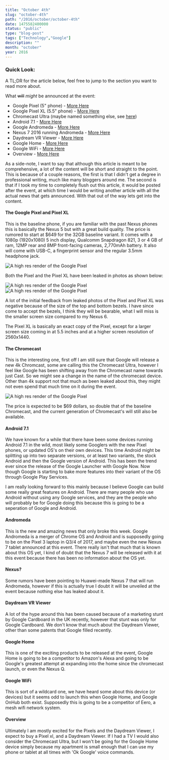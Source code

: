 ```yaml
---
title: "October 4th"
slug: "october-4th"
path: "/2016/october/october-4th"
date: 1475582400000
status: "public"
type: "blog-post"
tags: ["Technology","Google"]
description: ""
month: "october"
year: 2016
---
```




### Quick Look:

A TL;DR for the article below, feel free to jump to the section you want to read
more about.

What ~~will~~ <em>might</em> be announced at the event:

- Google Pixel (5" phone) - [More Here](#pixel)
- Google Pixel XL (5.5" phone) - [More Here](#pixel)
- Chromecast Ultra (maybe named something else, see [here](#chromecast))
- Android 7.1 - [More Here](#android)
- Google Andromeda - [More Here](#andromeda)
- Nexus 7 2016 running Andromeda - [More Here](#nexus)
- Daydream VR Viewer - [More Here](#daydream)
- Google Home - [More Here](#home)
- Google WiFi - [More Here](#wifi)
- Overview - [More Here](#overview)

As a side-note, I want to say that although this article is meant to be
comprehensive, a lot of the content will be short and straight to the point.
This is because of a couple reasons, the first is that I didn't get a degree in
professional writing, much like many bloggers around me. The second is that if I
took my time to completely flush out this article, it would be posted after the
event, at which time I would be writing another article with all the actual news
that gets announced. With that out of the way lets get into the content.

#### The Google Pixel and Pixel XL

This is the baseline phone, if you are familiar with the past Nexus phones this
is basically the Nexus 5 but with a great build quality. The price is rumored to
start at \$649 for the 32GB baseline variant. It comes with a 1080p (1920x1080)
5 inch display, Qualcomm Snapdragon 821, 3 or 4 GB of ram, 12MP rear and 8MP
front-facing cameras, 2,770mAh battery. It also will come with USB-C, a
fingerprint sensor and the regular 3.5mm headphone jack.

<img
  src="../../../../../static/images/posts/october4th/pixel.jpg"
  alt="A high res render of the Google Pixel"
  data-css-image
/>

Both the Pixel and the Pixel XL have been leaked in photos as shown below:

<div className="has-image">
<img src="../../../../../static/images/posts/october4th/pixels.jpg" alt="A high res render of the Google Pixel" data-css-image />
</div>
<div className="has-image">
<img src="../../../../../static/images/posts/october4th/pixels_front.jpg" alt="A high res render of the Google Pixel" data-css-image />
</div>

A lot of the initial feedback from leaked photos of the Pixel and Pixel XL was
negative because of the size of the top and bottom bezels. I have since come to
accept the bezels, I think they will be bearable, what I will miss is the
smaller screen size compared to my Nexus 6.

The Pixel XL is basically an exact copy of the Pixel, except for a larger screen
size coming in at 5.5 inches and at a higher screen resolution of 2560x1440.

#### The Chromecast

This is the interesting one, first off I am still sure that Google will release
a new 4k Chromcast, some are calling this the Chromecast Ultra, however I feel
like Google has been shifting away from the Chromecast name towards just Cast.
So we might see a change in the name of the chromecast device. Other than 4k
support not that much as been leaked about this, they might not even spend that
much time on it during the event.

<div className="has-image">
  <img
    src="../../../../../static/images/posts/october4th/chromecast.jpg"
    alt="A high res render of the Google Pixel"
    data-css-image
  />
</div>

The price is expected to be \$69 dollars, so double that of the baseline
Chromecast, and the current generation of Chromecast's will still also be
available.

#### Android 7.1

We have known for a while that there have been some devices running Android 7.1
in the wild, most likely some Googlers with the new Pixel phones, or updated
OS's on their own devices. This time Android might be splitting up into two
separate versions, or at least two variants, the stock Android and then the
Google version of Android. This has been the trend ever since the release of the
Google Launcher with Google Now. Now though Google is starting to bake more
features into their variant of the OS through Google Play Services.

I am really looking forward to this mainly because I believe Google can build
some really great features on Android. There are many people who use Android
without using any Google services, and they are the people who will probably be
for Google doing this because this is going to be a seperation of Google and
Android.

#### Andromeda

This is the new and amazing news that only broke this week. Google Andromeda is
a merger of Chrome OS and Android and is supposedly going to be on the Pixel 3
laptop in Q3/4 of 2017, and maybe even the new Nexus 7 tablet announced at this
event. There really isn't that much that is known about this OS yet, I kind of
doubt that the Nexus 7 will be released with it at this event because there has
been no information about the OS yet.

#### Nexus?

Some rumors have been pointing to Huawei-made Nexus 7 that will run Andromeda,
however if this is actually true I doubt it will be unveiled at the event
because nothing else has leaked about it.

#### Daydream VR Viewer

A lot of the hype around this has been caused because of a marketing stunt by
Google Cardboard in the UK recently, however that stunt was only for Google
Cardboard. We don't know that much about the Daydream Viewer, other than some
patents that Google filled recently.

#### Google Home

This is one of the exciting products to be released at the event, Google Home is
going to be a competitor to Amazon's Alexa and going to be Google's greatest
attempt at expanding into the home since the chromecast launch, or even the
Nexus Q.

#### Google WiFi

This is sort of a wildcard one, we have heard some about this device (or
devices) but it seems odd to launch this when Google Home, and Google OnHub both
exist. Supposedly this is going to be a competitor of Eero, a mesh wifi network
system.

#### Overview

Ultimately I am mostly excited for the Pixels and the Daydream Viewer, I expect
to buy a Pixel xl, and a Daydream Viewer. If I had a TV I would also consider
the Chromecast Ultra, but I won't be going for the Google Home device simply
because my apartment is small enough that I can use my phone or tablet at all
times with 'Ok Google' voice commands.

